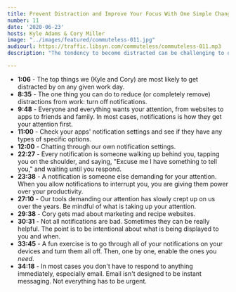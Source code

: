 ```yaml
---
title: Prevent Distraction and Improve Your Focus With One Simple Change
number: 11
date: '2020-06-23'
hosts: Kyle Adams & Cory Miller
image: "../images/featured/commuteless-011.jpg"
audiourl: https://traffic.libsyn.com/commuteless/commuteless-011.mp3
description: "The tendency to become distracted can be challenging to overcome, especially when you work in an environment by yourself or when there's copious amounts of freedom given. The discipline required to really get things done at home has to come from within. You have to take control of your attention and cut out the things that are taking your focus away from where it needs to be. In this episode, we're going to talk about one of the top distractions that is begging for your attention every minute of every day and how to overcome it."

---
```


- **1:06** - The top things we (Kyle and Cory) are most likely to get distracted by on any given work day.
- **8:35** - The one thing you can do to reduce (or completely remove) distractions from work: turn off notifications.
- **9:48** - Everyone and everything wants your attention, from websites to apps to friends and family. In most cases, notifications is how they get your attention first.
- **11:00** - Check your apps' notification settings and see if they have any types of specific options.
- **12:00** - Chatting through our own notification settings.
- **22:27** - Every notification is someone walking up behind you, tapping you on the shoulder, and saying, "Excuse me I have something to tell you," and waiting until you respond.
- **23:38** - A notification is someone else demanding for your attention. When you allow notifications to interrupt you, you are giving them power over your productivity.
- **27:10** - Our tools demanding our attention has slowly crept up on us over the years. Be mindful of what is taking up your attention.
- **29:38** - Cory gets mad about marketing and recipe websites.
- **30:31** - Not all notifications are bad. Sometimes they can be really helpful. The point is to be intentional about what is being displayed to you and when.
- **33:45** - A fun exercise is to go through all of your notifications on your devices and turn them all off. Then, one by one, enable the ones you *need*.
- **34:18** - In most cases you don't have to respond to anything immediately, especially email. Email isn't designed to be instant messaging. Not everything has to be urgent.